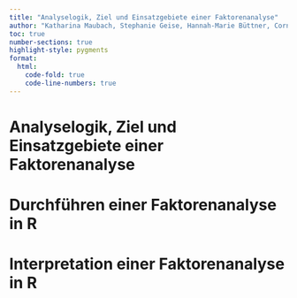 ```yaml
---
title: "Analyselogik, Ziel und Einsatzgebiete einer Faktorenanalyse"
author: "Katharina Maubach, Stephanie Geise, Hannah-Marie Büttner, Cornelius Puschmann, & Patrick Zerrer"
toc: true
number-sections: true
highlight-style: pygments
format:
  html:
    code-fold: true
    code-line-numbers: true
---
```


# Analyselogik, Ziel und Einsatzgebiete einer Faktorenanalyse


# Durchführen einer Faktorenanalyse in R


# Interpretation einer Faktorenanalyse in R